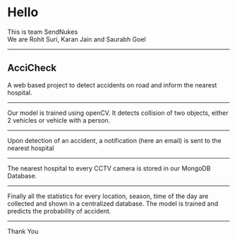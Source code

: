 # Hello
This is team SendNukes
<br/>
We are Rohit Suri, Karan Jain and Saurabh Goel

---

## AcciCheck

A web based project to detect accidents on road and inform the nearest hospital.

---

Our model is trained using openCV.
It detects collision of two objects, either 2 vehicles or vehicle
with a person.

---

Upon detection of an accident, a notification (here an email)
is sent to the nearest hospital


---

The nearest hospital to every CCTV camera is 
stored in our MongoDB Database.


---

Finally all the statistics for every location, season, time of the day are collected and
shown in a centralized database.
The model is trained and predicts the probability of accident.

---

Thank You